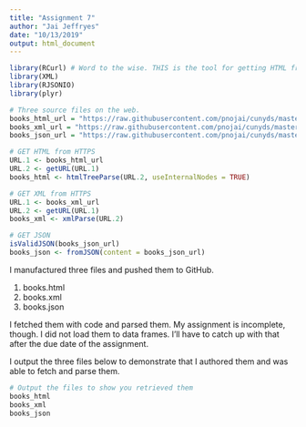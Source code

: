 ```yaml
---
title: "Assignment 7"
author: "Jai Jeffryes"
date: "10/13/2019"
output: html_document
---
```


```r
library(RCurl) # Word to the wise. THIS is the tool for getting HTML from HTTPS.
library(XML)
library(RJSONIO)
library(plyr)

# Three source files on the web.
books_html_url = "https://raw.githubusercontent.com/pnojai/cunyds/master/DATA607/Assignment07/books.html"
books_xml_url = "https://raw.githubusercontent.com/pnojai/cunyds/master/DATA607/Assignment07/books.xml"
books_json_url = "https://raw.githubusercontent.com/pnojai/cunyds/master/DATA607/Assignment07/books.json"

# GET HTML from HTTPS
URL.1 <- books_html_url
URL.2 <- getURL(URL.1)
books_html <- htmlTreeParse(URL.2, useInternalNodes = TRUE)

# GET XML from HTTPS
URL.1 <- books_xml_url
URL.2 <- getURL(URL.1)
books_xml <- xmlParse(URL.2)

# GET JSON
isValidJSON(books_json_url)
books_json <- fromJSON(content = books_json_url)
```

I manufactured three files and pushed them to GitHub.

1. books.html
1. books.xml
1. books.json

I fetched them with code and parsed them. My assignment is incomplete, though. I did not load them to data frames. I'll have to catch up with that after the due date of the assignment.

I output the three files below to demonstrate that I authored them and was able to fetch and parse them.

```r
# Output the files to show you retrieved them
books_html
books_xml
books_json
```

